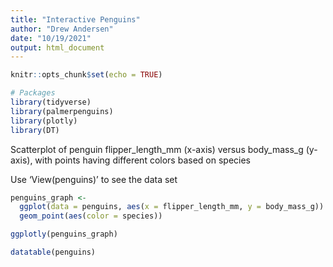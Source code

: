 ```yaml
---
title: "Interactive Penguins"
author: "Drew Andersen"
date: "10/19/2021"
output: html_document
---
```


```r
knitr::opts_chunk$set(echo = TRUE)

# Packages
library(tidyverse)
library(palmerpenguins)
library(plotly)
library(DT)
```

Scatterplot of penguin flipper_length_mm (x-axis) versus body_mass_g (y-axis), with points having different colors based on species 

Use 'View(penguins)' to see the data set
```r
penguins_graph <- 
  ggplot(data = penguins, aes(x = flipper_length_mm, y = body_mass_g)) +
  geom_point(aes(color = species))

ggplotly(penguins_graph)
```

```r
datatable(penguins)
```


